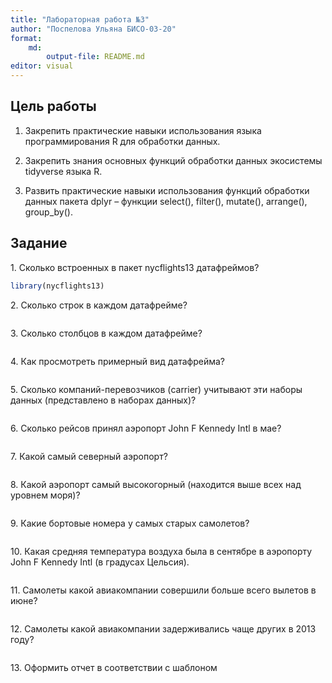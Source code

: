 ```yaml
---
title: "Лабораторная работа №3"
author: "Поспелова Ульяна БИСО-03-20"
format: 
    md:
        output-file: README.md
editor: visual
---
```


## Цель работы

1. Закрепить практические навыки использования языка программирования R для обработки данных.

2. Закрепить знания основных функций обработки данных экосистемы tidyverse языка R.

3. Развить практические навыки использования функций обработки данных пакета dplyr – функции
select(), filter(), mutate(), arrange(), group_by().

## Задание

1\. Сколько встроенных в пакет nycflights13 датафреймов?

```r
library(nycflights13)

```

2\. Сколько строк в каждом датафрейме?

```r

```

3\. Сколько столбцов в каждом датафрейме?

```r

```

4\. Как просмотреть примерный вид датафрейма?

```r

```

5\. Сколько компаний-перевозчиков (carrier) учитывают эти наборы данных (представлено в наборах данных)?

```r

```

6\. Сколько рейсов принял аэропорт John F Kennedy Intl в мае?

```r

```

7\. Какой самый северный аэропорт?

```r

```

8\. Какой аэропорт самый высокогорный (находится выше всех над уровнем моря)?

```r

```

9\. Какие бортовые номера у самых старых самолетов?

```r

```

10\. Какая средняя температура воздуха была в сентябре в аэропорту John F Kennedy Intl (в градусах Цельсия).

```r

```

11\. Самолеты какой авиакомпании совершили больше всего вылетов в июне?

```r

```

12\. Самолеты какой авиакомпании задерживались чаще других в 2013 году?

```r

```

13\. Оформить отчет в соответствии с шаблоном

